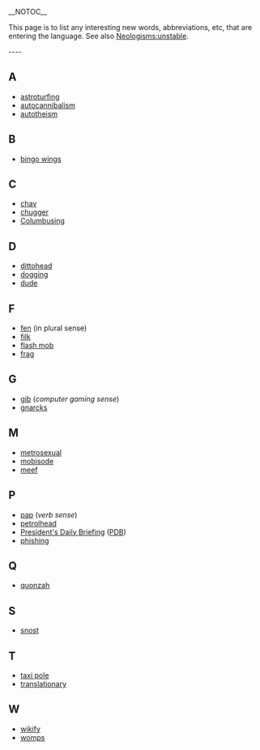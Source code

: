 __NOTOC__
 	
This page is to list any interesting new words, abbreviations, etc, that are entering the language. See also [[Neologisms:unstable]]. 	
 	
---- 	
==A== 	
*[[astroturfing]] 	
*[[autocannibalism]]
*[[autotheism]]

==B== 	
*[[bingo wings]] 	
 	
==C== 	
*[[chav]] 	
*[[chugger]]
*[[Columbusing]]

==D== 	
*[[dittohead]] 	
*[[dogging]] 
*[[dude]]	
 	
==F== 	
*[[fen]] (in plural sense) 	
*[[filk]]
*[[flash mob]] 	
*[[frag]] 	
 	
==G== 	
*[[gib]] (''computer gaming sense'')
*[[gnarcks]]

==M== 	
*[[metrosexual]]
*[[mobisode]]
*[[meef]]

==P== 	
*[[pap]] (''verb sense'') 	
*[[petrolhead]] 	
*[[President's Daily Briefing]] ([[PDB]]) 	
*[[phishing]] 	
 	
==Q== 	
*[[quonzah]] 	
 	
==S==
*[[snost]]

==T== 	
*[[taxi pole]] 	
*[[translationary]] 	
 	
==W== 	
*[[wikify]]
*[[womps]]